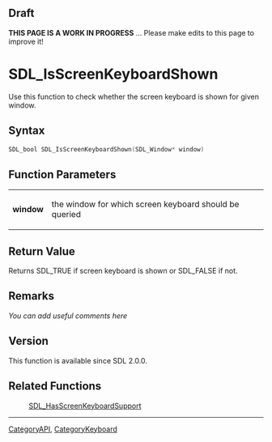 == Draft ==

'''THIS PAGE IS A WORK IN PROGRESS''' ... Please make edits to this page to improve it!



<!-- #*^*^*^*^*See https://wiki.libsdl.org/SGFunctions for details on editing this page*^*^*^*^* -->


= SDL_IsScreenKeyboardShown =
Use this function to check whether the screen keyboard is shown for given window.




== Syntax ==
<syntaxhighlight lang='c++'>
SDL_bool SDL_IsScreenKeyboardShown(SDL_Window* window)
</syntaxhighlight>


== Function Parameters ==
{|
|'''window'''
|the window for which screen keyboard should be queried
|}


== Return Value ==
Returns SDL_TRUE if screen keyboard is shown or SDL_FALSE if not.



== Remarks ==
''You can add useful comments here''

<!-- #Leave this section as-is unless you have a remark to put in.  In that case, replace ''You can add useful comments here'' with your remark(s) following the Style Guide instructions.  Leave the rest of the markup alone and delete this comment. -->

== Version ==
This function is available since SDL 2.0.0.

== Related Functions ==
:[[SDL_HasScreenKeyboardSupport]]

----
[[CategoryAPI]], [[CategoryKeyboard]]
<!-- #See the Style Guide for instructions on editing the footer. -->
